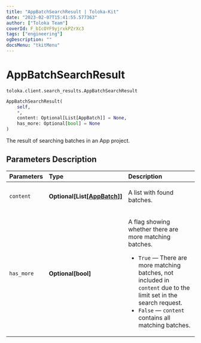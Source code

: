 ```yaml
---
title: "AppBatchSearchResult | Toloka-Kit"
date: "2023-02-07T15:41:55.577363"
author: ["Toloka Team"]
coverId: F_bIcOYF9yjrxkPZrXc3
tags: ["engineering"]
ogDescription: ""
docsMenu: "tkitMenu"
---
```


# AppBatchSearchResult
`toloka.client.search_results.AppBatchSearchResult`

```python
AppBatchSearchResult(
    self,
    *,
    content: Optional[List[AppBatch]] = None,
    has_more: Optional[bool] = None
)
```

The result of searching batches in an App project.

## Parameters Description

| Parameters | Type | Description |
| :----------| :----| :-----------|
`content`|**Optional\[List\[[AppBatch](/docs-new/toloka-kit/reference/toloka.client.app.AppBatch)\]\]**|<p>A list with found batches.</p>
`has_more`|**Optional\[bool\]**|<p>A flag showing whether there are more matching batches.</p> <ul> <li>`True` — There are more matching batches, not included in `content` due to the limit set in the search request.</li> <li>`False` — `content` contains all matching batches.</li> </ul>
